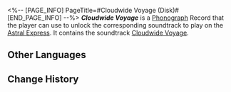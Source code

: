 <%-- [PAGE_INFO]
PageTitle=#Cloudwide Voyage (Disk)#
[END_PAGE_INFO] --%>
{{Item Infobox
|title       = ''Cloudwide Voyage''
|id          = 210360
|image       = Item Cloudwide Voyage (Disk).png{{subst:void|<!--$UPLOAD:<<SpriteOutput/ItemFigures/210001.png>-<Item Cloudwide Voyage (Disk).png>-<Item Icons>>-->}}
|type        = Disk
|invCategory = Valuables
|rarity      = 3
|effect      = 
|description = A record that can be played on the Express' phonograph. It might be a chance acquisition or a gift from someone else. All sorts of memories surge up when the music plays &mdash; the smiles, encounters, touches, and the excitement of battle. Maybe that is why people still collect records even as society rapidly advances.<br />The current record contains the track "Cloudwide Voyage."
}}
{{Description|''Wearing rainbow for silk, and riding wind for stallion.''}}
'''''Cloudwide Voyage''''' is a [[Phonograph]] Record that the player can use to unlock the corresponding soundtrack to play on the [[Astral Express]]. It contains the soundtrack [[Cloudwide Voyage]].

==Other Languages==
{{Other Languages
|en   = ''Cloudwide Voyage''
|zhs  = 《云间游》
|zht  = 《雲間遊》
|ja   = 『雲間遊』
|ko   = ≪구름 속 산책≫
|es   = Travesía entre nubes
|fr   = «&nbsp;Cloudwide Voyage&nbsp;»
|ru   = Cloudwide Voyage
|th   = "Cloudwide Voyage"
|vi   = "Du Hành Trên Mây"
|de   = „Wolkenwanderung“
|id   = "Cloudwide Voyage"
|pt   = "Cloudwide Voyage"
}}

==Change History==
{{Change History|2.5}}